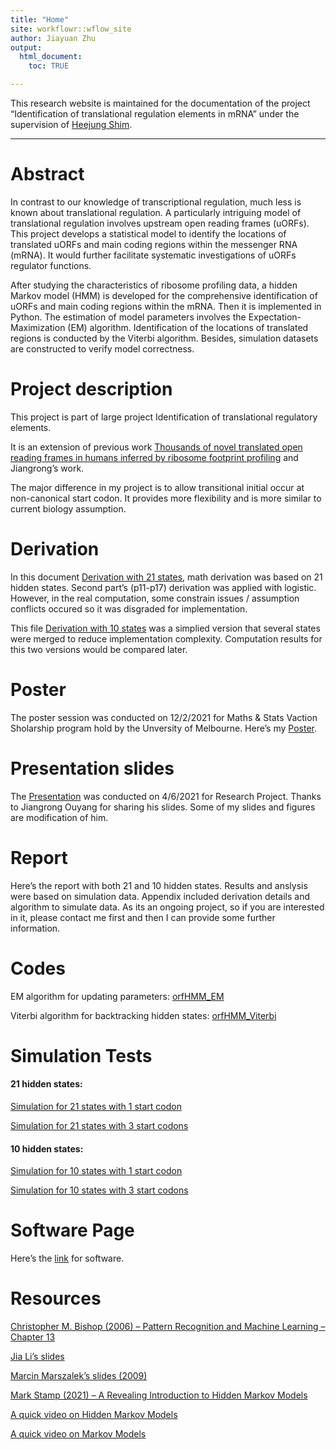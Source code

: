 ```yaml
---
title: "Home"
site: workflowr::wflow_site
author: Jiayuan Zhu
output:
  html_document:
    toc: TRUE

---
```


This research website is maintained for the documentation of the project "Identification of translational regulation elements in mRNA" under the supervision of [Heejung Shim](https://heejungshim.org).

***

# Abstract
In contrast to our knowledge of transcriptional regulation, much less is known about translational regulation. A particularly intriguing model of translational regulation involves upstream open reading frames (uORFs). This project develops a statistical model to identify the locations of translated uORFs and main coding regions within the messenger RNA (mRNA). It would further facilitate systematic investigations of uORFs regulator functions.

After studying the characteristics of ribosome profiling data, a hidden Markov model (HMM) is developed for the comprehensive identification of uORFs and main coding regions within the mRNA. Then it is implemented in Python. The estimation of model parameters involves the Expectation-Maximization (EM) algorithm. Identification of the locations of translated regions is conducted by the Viterbi algorithm. Besides, simulation datasets are constructed to verify model correctness.

# Project description
This project is part of large project Identification of translational regulatory elements.

It is an extension of previous work [Thousands of novel translated open reading frames in humans inferred by ribosome footprint profiling](assets/Previous work.pdf) and Jiangrong's work. 

The major difference in my project is to allow transitional initial occur at non-canonical start codon. It provides more flexibility and is more similar to current biology assumption.


# Derivation
In this document [Derivation with 21 states](assets/Derivation Full.pdf), math derivation was based on 21 hidden states. Second part's (p11-p17) derivation was applied with logistic. However, in the real computation, some constrain issues / assumption conflicts occured so it was disgraded for implementation. 

This file [Derivation with 10 states](assets/Derivation with 10 states.pdf) was a simplied version that several states were merged to reduce implementation complexity. Computation results for this two versions would be compared later.

# Poster
The poster session was conducted on 12/2/2021 for Maths & Stats Vaction Sholarship program hold by the Unversity of Melbourne. Here's my [Poster](assets/Poster.pdf).

# Presentation slides
The [Presentation](assets/Presentation.pdf) was conducted on 4/6/2021 for Research Project. Thanks to Jiangrong Ouyang for sharing his slides. Some of my slides and figures are modification of him.

# Report
Here's the report with both 21 and 10 hidden states. Results and anslysis were based on simulation data. Appendix included derivation details and algorithm to simulate data. 
As its an ongoing project, so if you are interested in it, please contact me first and then I can provide some further information.

# Codes
EM algorithm for updating parameters: [orfHMM_EM](assets/orfHMM_EM.py)

Viterbi algorithm for backtracking hidden states: [orfHMM_Viterbi](assets/orfHMM_Viterbi.py)

# Simulation Tests
#### 21 hidden states:

[Simulation for 21 states with 1 start codon](assets/Simulation for 21 states with 1 start codon.html)

[Simulation for 21 states with 3 start codons](assets/Simulation for 21 states with 3 start codons.html)

#### 10 hidden states:
[Simulation for 10 states with 1 start codon](assets/Simulation for 10 states with 1 start codon.html)

[Simulation for 10 states with 3 start codons](assets/Simulation for 10 states with 3 start codons.html)

# Software Page
Here's the [link](https://github.com/shimlab/orfHMM) for software.

# Resources
[Christopher M. Bishop (2006) -- Pattern Recognition and Machine Learning -- Chapter 13](assets/Christopher M. Bishop.pdf)

[Jia Li's slides](assets/Jia Li's slides.pdf)

[Marcin Marszalek's slides (2009)](assets/Marcin Marszalek's slides.pdf)

[Mark Stamp (2021) -- A Revealing Introduction to Hidden Markov Models](assets/Mark Stamp.pdf)

[A quick video on Hidden Markov Models](https://www.youtube.com/watch?v=4XqWadvEj2k&list=PLpAeikDnrZLU_hmWcY00EXuV3z8unmUfQ&index=4)

[A quick video on Markov Models](https://www.youtube.com/watch?v=4XqWadvEj2k&list=PLpAeikDnrZLU_hmWcY00EXuV3z8unmUfQ&index=5)


